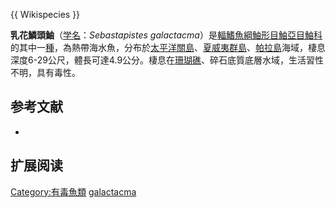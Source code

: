 {{Speciesbox
| name = 乳花鱗頭鮋
| image = 
| image_width = 250px
| status = NE
| status_system = IUCN3.1
| genus = Rhinopias
| species = galactacma
| authority =  [[Jenkins|Jenkins]], 1903 
| synonyms = 
}}{{ Wikispecies }}

'''乳花鱗頭鮋'''（[[学名|学名]]：''Sebastapistes galactacma''）是[[輻鰭魚綱|輻鰭魚綱]][[鮋形目|鮋形目]][[鮋亞目|鮋亞目]][[鮋科|鮋科]]的其中一[[種|種]]，為熱帶海水魚，分布於[[太平洋|太平洋]][[關島|關島]]、[[夏威夷群島|夏威夷群島]]、[[帕拉島|帕拉島]]海域，棲息深度6-29公尺，體長可達4.9公分。棲息在[[珊瑚礁|珊瑚礁]]、碎石底質底層水域，生活習性不明，具有毒性。
==参考文献==
*{{FishBase_species|genus=Rhinopias|species=galactacma|year=2014|month=7}}

== 扩展阅读 ==
{{refbegin}}
{{wikispecies-inline|Sebastapistes galactacma|乳花鱗頭鮋}}
{{refend}}

[[Category:有毒魚類|Category:有毒魚類]]
[[Category:鱗頭鮋屬|galactacma]]


{{鮋形目小作品}}